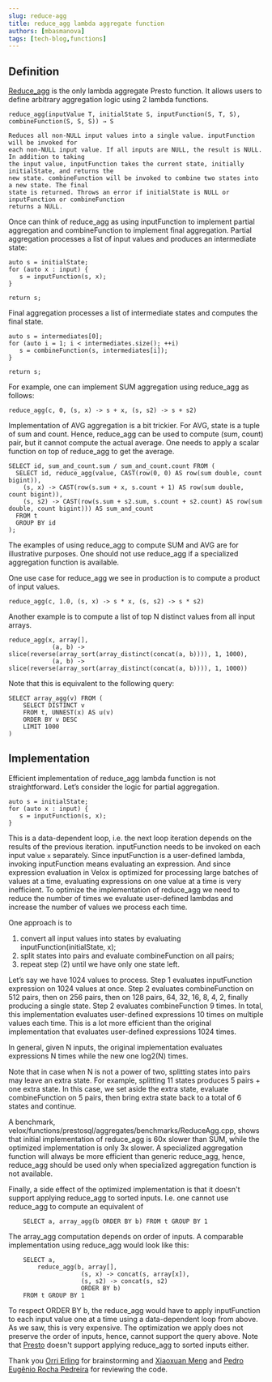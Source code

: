 ```yaml
---
slug: reduce-agg
title: reduce_agg lambda aggregate function
authors: [mbasmanova]
tags: [tech-blog,functions]
---
```


## Definition

<a href="https://facebookincubator.github.io/velox/functions/presto/aggregate.html#reduce_agg">Reduce_agg</a>
is the only lambda aggregate Presto function. It allows users to define arbitrary aggregation
logic using 2 lambda functions.

```
reduce_agg(inputValue T, initialState S, inputFunction(S, T, S), combineFunction(S, S, S)) → S

Reduces all non-NULL input values into a single value. inputFunction will be invoked for
each non-NULL input value. If all inputs are NULL, the result is NULL. In addition to taking
the input value, inputFunction takes the current state, initially initialState, and returns the
new state. combineFunction will be invoked to combine two states into a new state. The final
state is returned. Throws an error if initialState is NULL or inputFunction or combineFunction
returns a NULL.
```

Once can think of reduce_agg as using inputFunction to implement partial aggregation and
combineFunction to implement final aggregation. Partial aggregation processes a list of
input values and produces an intermediate state:

```
auto s = initialState;
for (auto x : input) {
   s = inputFunction(s, x);
}

return s;
```

Final aggregation processes a list of intermediate states and computes the final state.

```
auto s = intermediates[0];
for (auto i = 1; i < intermediates.size(); ++i)
   s = combineFunction(s, intermediates[i]);
}

return s;
```

For example, one can implement SUM aggregation using reduce_agg as follows:

```
reduce_agg(c, 0, (s, x) -> s + x, (s, s2) -> s + s2)
```

Implementation of AVG aggregation is a bit trickier. For AVG, state is a tuple of sum and
count. Hence, reduce_agg can be used to compute (sum, count) pair, but it cannot compute
the actual average. One needs to apply a scalar function on top of reduce_agg to get the
average.

```
SELECT id, sum_and_count.sum / sum_and_count.count FROM (
  SELECT id, reduce_agg(value, CAST(row(0, 0) AS row(sum double, count bigint)),
    (s, x) -> CAST(row(s.sum + x, s.count + 1) AS row(sum double, count bigint)),
    (s, s2) -> CAST(row(s.sum + s2.sum, s.count + s2.count) AS row(sum double, count bigint))) AS sum_and_count
  FROM t
  GROUP BY id
);
```

The examples of using reduce_agg to compute SUM and AVG are for illustrative purposes.
One should not use reduce_agg if a specialized aggregation function is available.

One use case for reduce_agg we see in production is to compute a product of input values.

```
reduce_agg(c, 1.0, (s, x) -> s * x, (s, s2) -> s * s2)
```

Another example is to compute a list of top N distinct values from all input arrays.

```
reduce_agg(x, array[],
            (a, b) -> slice(reverse(array_sort(array_distinct(concat(a, b)))), 1, 1000),
            (a, b) -> slice(reverse(array_sort(array_distinct(concat(a, b)))), 1, 1000))
```

Note that this is equivalent to the following query:

```
SELECT array_agg(v) FROM (
    SELECT DISTINCT v
    FROM t, UNNEST(x) AS u(v)
    ORDER BY v DESC
    LIMIT 1000
)
```

## Implementation

Efficient implementation of reduce_agg lambda function is not straightforward. Let’s
consider the logic for partial aggregation.

```
auto s = initialState;
for (auto x : input) {
   s = inputFunction(s, x);
}
```

This is a data-dependent loop, i.e. the next loop iteration depends on the results of
the previous iteration. inputFunction needs to be invoked on each input value `x`
separately. Since inputFunction is a user-defined lambda, invoking inputFunction means
evaluating an expression. And since expression evaluation in Velox is optimized for
processing large batches of values at a time, evaluating expressions on one value at
a time is very inefficient. To optimize the implementation of reduce_agg we need to
reduce the number of times we evaluate user-defined lambdas and increase the number
of values we process each time.

One approach is to

1. convert all input values into states by evaluating inputFunction(initialState, x);
1. split states into pairs and evaluate combineFunction on all pairs;
1. repeat step (2) until we have only one state left.

Let’s say we have 1024 values to process. Step 1 evaluates inputFunction expression
on 1024 values at once. Step 2 evaluates combineFunction on 512 pairs, then on 256
pairs, then on 128 pairs, 64, 32, 16, 8, 4, 2, finally producing a single state.
Step 2 evaluates combineFunction 9 times. In total, this implementation evaluates
user-defined expressions 10 times on multiple values each time. This is a lot more
efficient than the original implementation that evaluates user-defined expressions
1024 times.

In general, given N inputs, the original implementation evaluates expressions N times
while the new one log2(N) times.

Note that in case when N is not a power of two, splitting states into pairs may leave
an extra state. For example, splitting 11 states produces 5 pairs + one extra state.
In this case, we set aside the extra state, evaluate combineFunction on 5 pairs, then
bring extra state back to a total of 6 states and continue.

A benchmark, velox/functions/prestosql/aggregates/benchmarks/ReduceAgg.cpp, shows that
initial implementation of reduce_agg is 60x slower than SUM, while the optimized
 implementation is only 3x slower. A specialized aggregation function will always be
 more efficient than generic reduce_agg, hence, reduce_agg should be used only when
 specialized aggregation function is not available.

Finally, a side effect of the optimized implementation is that it doesn't support
applying reduce_agg to sorted inputs. I.e. one cannot use reduce_agg to compute an
equivalent of

```
	SELECT a, array_agg(b ORDER BY b) FROM t GROUP BY 1
```

The array_agg computation depends on order of inputs. A comparable implementation
using reduce_agg would look like this:

```
	SELECT a,
        reduce_agg(b, array[],
                    (s, x) -> concat(s, array[x]),
                    (s, s2) -> concat(s, s2)
                    ORDER BY b)
    FROM t GROUP BY 1
```

To respect ORDER BY b, the reduce_agg would have to apply inputFunction to each
input value one at a time using a data-dependent loop from above. As we saw, this
is very expensive. The optimization we apply does not preserve the order of inputs,
hence, cannot support the query above. Note that
<a href="https://github.com/facebookincubator/velox/issues/6434">Presto</a> doesn't
support applying reduce_agg to sorted inputs either.


Thank you <a href="https://www.linkedin.com/in/orrierling">Orri Erling</a> for brainstorming
and <a href="https://www.linkedin.com/in/xiaoxuanmeng">Xiaoxuan Meng</a> and
<a href="https://www.linkedin.com/in/pedro-pedreira/">Pedro Eugênio Rocha Pedreira</a> for
reviewing the code.
